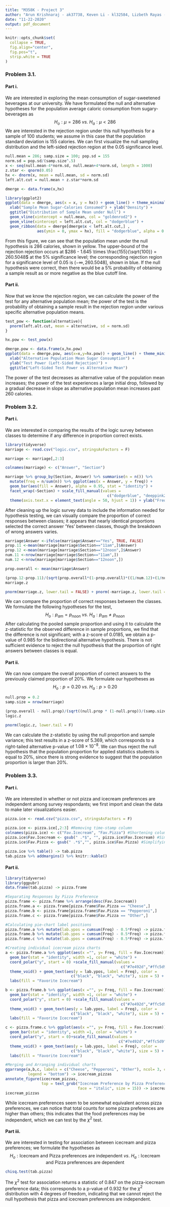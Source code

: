 ```yaml
---
title: "M358K - Project 3"
author: "Arun Krishnaraj - ak37738, Keven Li - kl32584, Lizbeth Rayas - ltr369,"
date: "11-22-2020"
output: pdf_document
---
```


```r
knitr::opts_chunk$set(
  collapse = TRUE,
  fig.align="center",
  fig.pos="t",
  strip.white = TRUE
)
```

### Problem 3.1.
#### Part i.
We are interested in exploring the mean consumption of sugar-sweetened beverages at our university. We have formulated the null and alternative hypotheses for the population average caloric consumption from sugary-beverages as  
$$H_o: \mu = 286 \ vs. \ H_a: \mu < 286$$
We are interested in the rejection region under this null hypothesis for a sample of 100 students; we assume in this case that the population standard deviation is 155 calories. We can first visualize the null sampling distribution and the left-sided rejection region at the 0.05 significance level.

```r
null.mean = 286; samp.size = 100; pop.sd = 155
norm.sd = pop.sd/(samp.size^.5)
x <- seq(null.mean-4*norm.sd, null.mean+4*norm.sd, length = 1000)
z.star <- qnorm(0.05)
hx <- dnorm(x, mean = null.mean, sd = norm.sd)
left.alt.cut = null.mean + z.star*norm.sd

dmerge <- data.frame(x,hx)

library(ggplot2)
ggplot(data = dmerge, aes(x = x, y = hx)) + geom_line() + theme_minimal() + 
  xlab("Sample Mean Sugar-Calories Consumed") + ylab("Density") + 
  ggtitle("Distribution of Sample Mean under Null") + 
  geom_vline(xintercept = null.mean, col = "goldenrod2") + 
  geom_vline(xintercept = left.alt.cut, col = "dodgerblue") + 
  geom_ribbon(data = dmerge[dmerge$x < left.alt.cut,] ,
              aes(ymin = 0, ymax = hx), fill = "dodgerblue", alpha = 0.5)
```

From this figure, we can see that the population mean under the null hypothesis is 286 calories, shown in yellow. The upper-bound of the rejection rejection occurs at $286 - 1.645 \times \frac{155}{\sqrt{100}} = 260.5048$ at the 5% significance level; the corresponding rejection region for a significance level of 0.05 is $(-\infty, 260.5048]$, shown in blue. If the null hypothesis were correct, then there would be a 5% probability of obtaining a sample result as or more negative as the blue cutoff line.

#### Part ii.
Now that we know the rejection region, we can calculate the power of the test for any alternative population mean; the power of the test is the probability of obtaining a sample result in the rejection region under various specific alternative population means.
```r
test_pow <- function(alternative){
  pnorm(left.alt.cut, mean = alternative, sd = norm.sd)
}

hx.pow <- test_pow(x)

dmerge.pow <- data.frame(x,hx.pow)
ggplot(data = dmerge.pow, aes(x=x,y=hx.pow)) + geom_line() + theme_minimal() + 
  xlab("Alternative Population Mean Sugar Consumption") + 
  ylab("Test Power (Left-Sided Rejection)") + 
  ggtitle("Left-Sided Test Power vs Alternative Mean")
```

The power of the test decreases as alternative value of the population mean increases; the power of the test experiences a large initial drop, followed by a gradual decrease in slope as alternative population mean increases past 260 calories. 

### Problem 3.2.
#### Part i.
We are interested in comparing the results of the logic survey between classes to determine if any difference in proportion correct exists.

```r
library(tidyverse)
marriage <- read.csv("logic.csv", stringsAsFactors = F)

marriage <- marriage[,2:3]

colnames(marriage) <- c("Answer", "Section")

marriage %>% group_by(Section, Answer) %>% summarise(n = n()) %>%
  mutate(freq = n/sum(n)) %>% ggplot(aes(x = Answer, y = freq)) +
  geom_bar(aes(fill = Answer), alpha = 0.95, stat = "identity") +
  facet_wrap(~Section) + scale_fill_manual(values = 
                                             c("dodgerblue", "deeppink2", "goldenrod2")) + 
  theme(axis.text.x = element_text(angle = 50, hjust = 1)) + ylab("Frequency")
```
After cleaning up the logic survey data to include the information needed for hypothesis testing, we can visually compare the proportion of correct responses between classes; it appears that nearly identical proportions selected the correct answer 'Yes' between classes, though the breakdown of wrong answers varies.

```r
marriage$Answer <-ifelse(marriage$Answer=="Yes", TRUE, FALSE)
prop.11 <-mean(marriage[marriage$Section=="11am",]$Answer)
prop.12 <-mean(marriage[marriage$Section=="12noon",]$Answer)
num.11 <-nrow(marriage[marriage$Section=="11am",])
num.12 <-nrow(marriage[marriage$Section=="12noon",])

prop.overall <- mean(marriage$Answer)

(prop.12-prop.11)/(sqrt(prop.overall*(1-prop.overall)*((1/num.12)+(1/num.11)))) -> marriage.z
marriage.z

pnorm(marriage.z, lower.tail = FALSE) + pnorm(-marriage.z, lower.tail = TRUE)
```
We can compare the proportion of correct responses between the classes. We formulate the following hypotheses for the test,
$$H_o: p_{am} =p_{noon} \ vs. \ H_a: p_{am} \neq p_{noon}$$
After calculating the pooled sample proportion and using it to calculate the z-statistic for the observed difference in sample proportions, we find that the difference is not significant; with a z-score of 0.0185, we obtain a p-value of 0.985 for the bidirectional alternative hypothesis. There is not sufficient evidence to reject the null hypothesis that the proportion of right answers between classes is equal.

#### Part ii.

We can now compare the overall proportion of correct answers to the previously claimed proportion of 20%. We formulate our hypotheses as 
$$H_o: p = 0.20 \ vs. \ H_a:p>0.20$$
```r
null.prop = 0.2
samp.size = nrow(marriage)

(prop.overall - null.prop)/(sqrt((null.prop * (1-null.prop))/(samp.size))) -> logic.z
logic.z

pnorm(logic.z, lower.tail = F)
```


We can calculate the z-statistic by using the null proportion and sample variance; this test results in a z-score of 5.369, which corresponds to a right-tailed alternative p-value of $1.08\times 10^{-8}$. We can thus reject the null hypothesis that the population proportion for applied statistics students is equal to 20%, since there is strong evidence to suggest that the population proportion is larger than 20%.

### Problem 3.3.
#### Part i.

We are interested in whether or not pizza and icecream preferences are independent among survey respondants; we first import and clean the data to make later visualizations easier.
```r
pizza.ice <- read.csv("pizza.csv", stringsAsFactors = F)

pizza.ice <- pizza.ice[,2:3] #Removing time-stamp column
colnames(pizza.ice) <- c("Fav.Icecream", "Fav.Pizza") #Shortening column names
pizza.ice$Fav.Icecream <- gsub(" .*$", "", pizza.ice$Fav.Icecream) #Simplifying Icecream Responses
pizza.ice$Fav.Pizza <- gsub(" .*$","", pizza.ice$Fav.Pizza) #Simplifying Pizza Responses

pizza.ice %>% table() -> tab.pizza 
tab.pizza %>% addmargins() %>% knitr::kable()
```


#### Part ii.
```r
library(tidyverse)
library(ggpubr)
data.frame(tab.pizza) -> pizza.frame

#Separating Responses by Pizza Preference
pizza.frame <- pizza.frame %>% arrange(desc(Fav.Icecream))
pizza.frame.a <- pizza.frame[pizza.frame$Fav.Pizza == "Cheese",]
pizza.frame.b <- pizza.frame[pizza.frame$Fav.Pizza == "Pepperoni",]
pizza.frame.c <- pizza.frame[pizza.frame$Fav.Pizza == "Other",]

#Calculating pie-chart label positions
pizza.frame.a %>% mutate(lab.ypos = cumsum(Freq) - 0.5*Freq) -> pizza.frame.a
pizza.frame.b %>% mutate(lab.ypos = cumsum(Freq) - 0.5*Freq) -> pizza.frame.b
pizza.frame.c %>% mutate(lab.ypos = cumsum(Freq) - 0.5*Freq) -> pizza.frame.c

#Creating individual icecream pizza charts
a <- pizza.frame.a %>% ggplot(aes(x ="", y= Freq, fill = Fav.Icecream)) + 
  geom_bar(stat = "identity", width =1, color = "white") + 
  coord_polar("y", start = 0) +scale_fill_manual(values = 
                                                   c("#7e492d","#ffc5d9", "#fdf5c9" )) +
  theme_void() + geom_text(aes(y = lab.ypos, label = Freq), color = 
                             c("black", "black", "white"), size = 5) +  
  labs(fill = "Favorite Icecream")

b <- pizza.frame.b %>% ggplot(aes(x ="", y= Freq, fill = Fav.Icecream)) +
  geom_bar(stat = "identity", width =1, color = "white") + 
  coord_polar("y", start = 0) +scale_fill_manual(values = 
                                                   c("#7e492d","#ffc5d9", "#fdf5c9" )) +
  theme_void() + geom_text(aes(y = lab.ypos, label = Freq), color = 
                             c("black", "black", "white"), size = 5) +
  labs(fill = "Favorite Icecream")

c <- pizza.frame.c %>% ggplot(aes(x ="", y= Freq, fill = Fav.Icecream)) + 
  geom_bar(stat = "identity", width =1, color = "white") + 
  coord_polar("y", start = 0)+scale_fill_manual(values = 
                                                  c("#7e492d","#ffc5d9", "#fdf5c9" )) +
  theme_void() + geom_text(aes(y = lab.ypos, label = Freq), color = 
                             c("black", "black", "white"), size = 5) + 
  labs(fill = "Favorite Icecream")

#Merging and Arranging individual charts
ggarrange(a,b,c, labels = c("Cheese", "Pepperoni", "Other"), ncol= 3, common.legend = T, 
          legend = "bottom") -> icecream_pizzas
annotate_figure(icecream_pizzas,
                top = text_grob("Icecream Preference by Pizza Preference", 
                                face = "italic", size = 15)) -> icecream_pizzas
icecream_pizzas
```

While icecream preferences seem to be somewhat equivalent across pizza preferences, we can notice that total counts for some pizza preferences are higher than others; this indicates that the food preferences may be independent, which we can test by the $\chi^2$ test.

#### Part iii.
We are interested in testing for association between icecream and pizza preferences; we formulate the hypotheses as
$$H_o: \text{Icecream and Pizza preferences are independent} \ vs. \ H_a: \text{Icecream and Pizza preferences are dependent}$$

```r
chisq.test(tab.pizza)
```

The $\chi^2$ test for association returns a statistic of 0.847 on the pizza-icecream preference data; this corresponds to a p-value of 0.932 for the $\chi^2$ distribution with 4 degrees of freedom, indicating that we cannot reject the null hypothesis that pizza and icecream preferences are independent. 
